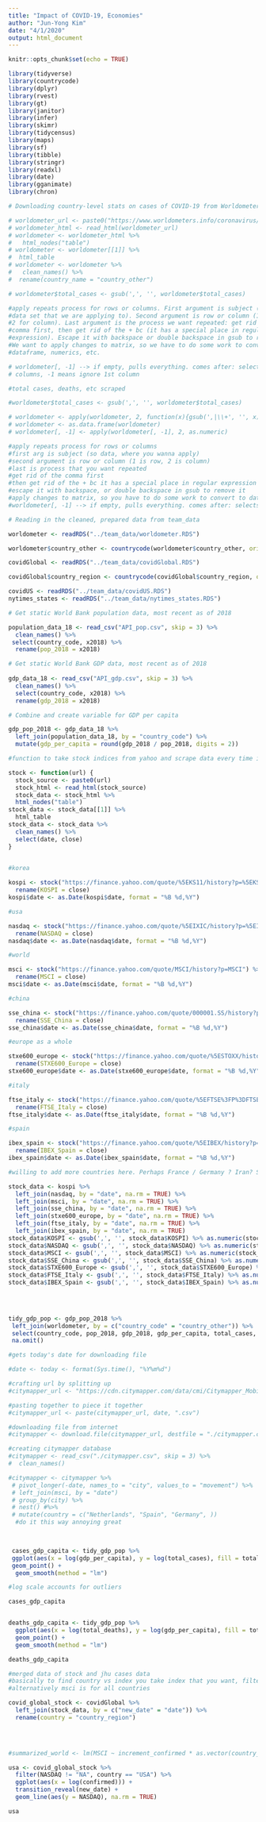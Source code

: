```yaml
---
title: "Impact of COVID-19, Economies"
author: "Jun-Yong Kim"
date: "4/1/2020"
output: html_document
---
```


```r
knitr::opts_chunk$set(echo = TRUE)

library(tidyverse)
library(countrycode)
library(dplyr)
library(rvest)
library(gt)
library(janitor)
library(infer)
library(skimr)
library(tidycensus)
library(maps)
library(sf)
library(tibble)
library(stringr)
library(readxl)
library(date)
library(gganimate)
library(chron)
```

```r

# Downloading country-level stats on cases of COVID-19 from Worldometers

# worldometer_url <- paste0("https://www.worldometers.info/coronavirus/")
# worldometer_html <- read_html(worldometer_url)
# worldometer <- worldometer_html %>% 
#   html_nodes("table")
# worldometer <- worldometer[[1]] %>% 
#  html_table
# worldometer <- worldometer %>% 
#   clean_names() %>% 
#  rename(country_name = "country_other")

# worldometer$total_cases <- gsub(',', '', worldometer$total_cases)

#apply repeats process for rows or columns. First argument is subject (so the
#data set that we are applying to). Second argument is row or column (1 for row,
#2 for column). Last argument is the process we want repeated: get rid of the
#comma first, then get rid of the + bc (it has a special place in regular
#expression). Escape it with backspace or double backspace in gsub to remove it.
#We want to apply changes to matrix, so we have to do some work to convert to
#dataframe, numerics, etc. 

# worldometer[, -1] --> if empty, pulls everything. comes after: selects
# columns, -1 means ignore 1st column

#total cases, deaths, etc scraped

#worldometer$total_cases <- gsub(',', '', worldometer$total_cases)

# worldometer <- apply(worldometer, 2, function(x){gsub(',|\\+', '', x)})
# worldometer <- as.data.frame(worldometer)
# worldometer[, -1] <- apply(worldometer[, -1], 2, as.numeric)

#apply repeats process for rows or columns 
#first arg is subject (so data, where you wanna apply)
#second argument is row or column (1 is row, 2 is column)
#last is process that you want repeated 
#get rid of the comma first
#then get rid of the + bc it has a special place in regular expression
#escape it with backspace, or double backspace in gsub to remove it 
#apply changes to matrix, so you have to do some work to convert to dataframe, numerics, etc 
#worldometer[, -1] --> if empty, pulls everything. comes after: selects columns, -1 means ignore 1st column 

# Reading in the cleaned, prepared data from team_data

worldometer <- readRDS("../team_data/worldometer.RDS")

worldometer$country_other <- countrycode(worldometer$country_other, origin = "country.name", destination = "iso3c", warn = TRUE)

covidGlobal <- readRDS("../team_data/covidGlobal.RDS")

covidGlobal$country_region <- countrycode(covidGlobal$country_region, origin = "country.name", destination = "iso3c", warn = TRUE)

covidUS <- readRDS("../team_data/covidUS.RDS")
nytimes_states <- readRDS("../team_data/nytimes_states.RDS")
```


```r

# Get static World Bank population data, most recent as of 2018

population_data_18 <- read_csv("API_pop.csv", skip = 3) %>% 
  clean_names() %>% 
 select(country_code, x2018) %>% 
  rename(pop_2018 = x2018)

# Get static World Bank GDP data, most recent as of 2018
  
gdp_data_18 <- read_csv("API_gdp.csv", skip = 3) %>%
  clean_names() %>% 
  select(country_code, x2018) %>% 
  rename(gdp_2018 = x2018)

# Combine and create variable for GDP per capita

gdp_pop_2018 <- gdp_data_18 %>% 
  left_join(population_data_18, by = "country_code") %>% 
  mutate(gdp_per_capita = round(gdp_2018 / pop_2018, digits = 2))
```

```r

#function to take stock indices from yahoo and scrape data every time its run (updated daily)

stock <- function(url) {
  stock_source <- paste0(url)
  stock_html <- read_html(stock_source)
  stock_data <- stock_html %>% 
  html_nodes("table")
stock_data <- stock_data[[1]] %>% 
  html_table
stock_data <- stock_data %>% 
  clean_names() %>% 
  select(date, close)
}

  
#korea

kospi <- stock("https://finance.yahoo.com/quote/%5EKS11/history?p=%5EKS11") %>% 
  rename(KOSPI = close)
kospi$date <- as.Date(kospi$date, format = "%B %d,%Y") 

#usa

nasdaq <- stock("https://finance.yahoo.com/quote/%5EIXIC/history?p=%5EIXIC") %>% 
  rename(NASDAQ = close)
nasdaq$date <- as.Date(nasdaq$date, format = "%B %d,%Y") 

#world

msci <- stock("https://finance.yahoo.com/quote/MSCI/history?p=MSCI") %>% 
  rename(MSCI = close)
msci$date <- as.Date(msci$date, format = "%B %d,%Y") 

#china

sse_china <- stock("https://finance.yahoo.com/quote/000001.SS/history?p=000001.SS") %>% 
  rename(SSE_China = close)
sse_china$date <- as.Date(sse_china$date, format = "%B %d,%Y") 

#europe as a whole 

stxe600_europe <- stock("https://finance.yahoo.com/quote/%5ESTOXX/history?p=%5ESTOXX") %>% 
  rename(STXE600_Europe = close)
stxe600_europe$date <- as.Date(stxe600_europe$date, format = "%B %d,%Y") 

#italy

ftse_italy <- stock("https://finance.yahoo.com/quote/%5EFTSE%3FP%3DFTSE/history/") %>% 
  rename(FTSE_Italy = close)
ftse_italy$date <- as.Date(ftse_italy$date, format = "%B %d,%Y") 

#spain

ibex_spain <- stock("https://finance.yahoo.com/quote/%5EIBEX/history?p=%5EIBEX") %>% 
  rename(IBEX_Spain = close)
ibex_spain$date <- as.Date(ibex_spain$date, format = "%B %d,%Y") 

#willing to add more countries here. Perhaps France / Germany ? Iran? Singapore? 

stock_data <- kospi %>% 
  left_join(nasdaq, by = "date", na.rm = TRUE) %>% 
  left_join(msci, by = "date", na.rm = TRUE) %>% 
  left_join(sse_china, by = "date", na.rm = TRUE) %>% 
  left_join(stxe600_europe, by = "date", na.rm = TRUE) %>% 
  left_join(ftse_italy, by = "date", na.rm = TRUE) %>% 
  left_join(ibex_spain, by = "date", na.rm = TRUE) 
stock_data$KOSPI <- gsub(',', '', stock_data$KOSPI) %>% as.numeric(stock_data$KOSPI)
stock_data$NASDAQ <- gsub(',', '', stock_data$NASDAQ) %>% as.numeric(stock_data$NASDAQ)
stock_data$MSCI <- gsub(',', '', stock_data$MSCI) %>% as.numeric(stock_data$MSCI)
stock_data$SSE_China <- gsub(',', '', stock_data$SSE_China) %>% as.numeric(stock_data$SSE_China)
stock_data$STXE600_Europe <- gsub(',', '', stock_data$STXE600_Europe) %>% as.numeric(stock_data$STXE600_Europe)
stock_data$FTSE_Italy <- gsub(',', '', stock_data$FTSE_Italy) %>% as.numeric(stock_data$FTSE_Italy)
stock_data$IBEX_Spain <- gsub(',', '', stock_data$IBEX_Spain) %>% as.numeric(stock_data$IBEX_Spain)

  
  
```


```r


tidy_gdp_pop <- gdp_pop_2018 %>% 
 left_join(worldometer, by = c("country_code" = "country_other")) %>% 
 select(country_code, pop_2018, gdp_2018, gdp_per_capita, total_cases, total_deaths, total_recovered) %>% 
 na.omit()


```

```r

#gets today's date for downloading file

#date <- today <- format(Sys.time(), "%Y%m%d")

#crafting url by splitting up 
#citymapper_url <- "https://cdn.citymapper.com/data/cmi/Citymapper_Mobility_Index_"

#pasting together to piece it together 
#citymapper_url <- paste(citymapper_url, date, ".csv")

#downloading file from internet
#citymapper <- download.file(citymapper_url, destfile = "./citymapper.csv", quiet = TRUE)

#creating citymapper database
#citymapper <- read_csv("./citymapper.csv", skip = 3) %>% 
#  clean_names()

#citymapper <- citymapper %>% 
 # pivot_longer(-date, names_to = "city", values_to = "movement") %>%
 # left_join(msci, by = "date")
 # group_by(city) %>% 
 # nest() #%>% 
 # mutate(country = c("Netherlands", "Spain", "Germany", ))
  #do it this way annoying great

  
```

```r

 cases_gdp_capita <- tidy_gdp_pop %>% 
 ggplot(aes(x = log(gdp_per_capita), y = log(total_cases), fill = total_deaths)) + 
 geom_point() + 
  geom_smooth(method = "lm")

#log scale accounts for outliers 

cases_gdp_capita


deaths_gdp_capita <- tidy_gdp_pop %>% 
  ggplot(aes(x = log(total_deaths), y = log(gdp_per_capita), fill = total_deaths)) + 
  geom_point() + 
  geom_smooth(method = "lm")

deaths_gdp_capita

#merged data of stock and jhu cases data 
#basically to find country vs index you take index that you want, filter countries for stock, then go 
#alternatively msci is for all countries

covid_global_stock <- covidGlobal %>% 
  left_join(stock_data, by = c("new_date" = "date")) %>% 
  rename(country = "country_region")



            
#summarized_world <- lm(MSCI ~ increment_confirmed * as.vector(country_region), data = covid_global_stock)


```


```r

usa <- covid_global_stock %>%
  filter(NASDAQ != "NA", country == "USA") %>%
  ggplot(aes(x = log(confirmed))) +
  transition_reveal(new_date) + 
  geom_line(aes(y = NASDAQ), na.rm = TRUE) 

usa


```
